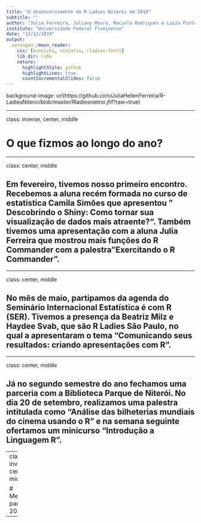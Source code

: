 ```yaml
---
title: "O desenvolvimento do R Ladies Niterói em 2019"
subtitle: ""
author: "Julia Ferreira, Juliany Moura, Maciela Rodrigues e Luíza Pinto"
institute: "Universidade Federal Fluminense"
date: "12/12/2019"
output:
  xaringan::moon_reader:
    css: [kunoichi, ninjutsu, rladies-fonts]
    lib_dir: libs
    nature:
      highlightStyle: github
      highlightLines: true
      countIncrementalSlides: false
---
```


background-image: url(https://github.com/JuliaHellenFerreira/R-LadiesNiteroi/blob/master/Rladiesnietroi.jfif?raw=true)

---

class: inverse, center, middle

# O que fizmos ao longo do ano?

---

class: center, middle

## Em fevereiro, tivemos nosso primeiro encontro. Recebemos a aluna recém formada no curso de estatística Camila Simões que apresentou " Descobrindo o Shiny: Como tornar sua visualização de dados mais atraente?". Também tivemos uma apresentação com a aluna Julia Ferreira que mostrou mais funções do R Commander com a palestra "Exercitando o R Commander".

---

class: center, middle

## No mês de maio, partipamos da agenda do Seminário Internacional Estatística é com R (SER). Tivemos a presença da Beatriz Milz e Haydee Svab, que são R Ladies São Paulo, no qual a apresentaram o tema "Comunicando seus resultados: criando apresentações com R".

---

class: center, middle

## Já no segundo semestre do ano fechamos uma parceria com a Biblioteca Parque de Niterói. No dia 20 de setembro, realizamos uma palestra intitulada como "Análise das bilheterias mundiais do cinema usando o R" e na semana seguinte ofertamos um minicurso "Introdução a Linguagem R".

---
class: inverse, center, middle

# Metas para 2020

---


